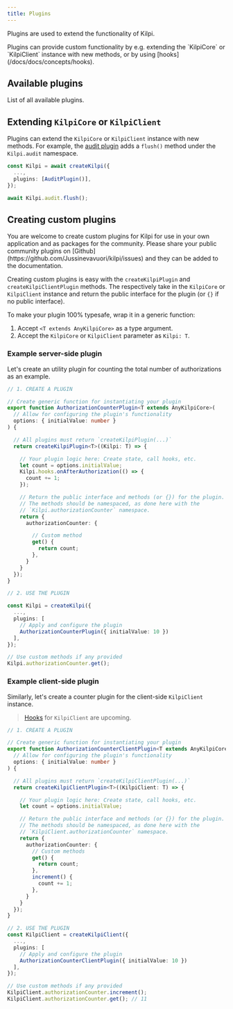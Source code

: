 ```yaml
---
title: Plugins
---
```


Plugins are used to extend the functionality of Kilpi.

<Aside>
Plugins can provide custom functionality by e.g. extending the `KilpiCore` or `KilpiClient` instance with new methods, or by using [hooks](/docs/docs/concepts/hooks).
</Aside>

## Available plugins

List of all available plugins.

<LinkCard
  title="Audit Plugin"
  description="Utility for auditing your authorizations."
  href="/docs/plugins/audit"
/>
<LinkCard
  title="Endpoint Plugin"
  description="Create a web standard endpoint for requesting authorization decisions, used with the Kilpi client."
  href="/docs/plugins/endpoint"
/>
<LinkCard
  title="React Server Components Plugin"
  description="React Server Components for working with Kilpi and automatic RSC scope."
  href="/docs/plugins/react-server-components"
/>
<LinkCard
  title="React Client Plugin"
  description="React Client components for working with Kilpi client."
  href="/docs/plugins/react-client"
/>

## Extending `KilpiCore` or `KilpiClient`

Plugins can extend the `KilpiCore` or `KilpiClient` instance with new methods. For example, the [audit plugin](/docs/plugins/audit) adds a `flush()` method under the `Kilpi.audit` namespace.

```ts {3,6}
const Kilpi = await createKilpi({
  ...,
  plugins: [AuditPlugin()],
});

await Kilpi.audit.flush();
```

## Creating custom plugins

<Aside>
You are welcome to create custom plugins for Kilpi for use in your own application and as packages for the community. Please share your public community plugins on [Github](https://github.com/Jussinevavuori/kilpi/issues) and they can be added to the documentation.
</Aside>

Creating custom plugins is easy with the `createKilpiPlugin` and `createKilpiClientPlugin` methods. The respectively take in the `KilpiCore` or `KilpiClient` instance and return the public interface for the plugin (or `{}` if no public interface).

<Aside type="tip">
To make your plugin 100% typesafe, wrap it in a generic function:

1. Accept `<T extends AnyKilpiCore>` as a type argument.
2. Accept the `KilpiCore` or `KilpiClient` parameter as `Kilpi: T`.
</Aside>

### Example server-side plugin

Let's create an utility plugin for counting the total number of authorizations as an example.

```ts
// 1. CREATE A PLUGIN

// Create generic function for instantiating your plugin
export function AuthorizationCounterPlugin<T extends AnyKilpiCore>(
  // Allow for configuring the plugin's functionality
  options: { initialValue: number }
) {

  // All plugins must return `createKilpiPlugin(...)`
  return createKilpiPlugin<T>((Kilpi: T) => {

    // Your plugin logic here: Create state, call hooks, etc.
    let count = options.initialValue;
    Kilpi.hooks.onAfterAuthorization(() => {
      count += 1;
    });

    // Return the public interface and methods (or {}) for the plugin.
    // The methods should be namespaced, as done here with the
    // `Kilpi.authorizationCounter` namespace.
    return {
      authorizationCounter: {

        // Custom method
        get() {
          return count;
        },
      }
    }
  });
}

// 2. USE THE PLUGIN

const Kilpi = createKilpi({
  ...,
  plugins: [
    // Apply and configure the plugin
    AuthorizationCounterPlugin({ initialValue: 10 })
  ],
});

// Use custom methods if any provided
Kilpi.authorizationCounter.get();
```

<LinkCard 
  title="Learn more about hooks" 
  description="Learn how to use hooks to extend Kilpi and create custom, advanced functionality."
  href="/docs/concepts/hooks"
/>

### Example client-side plugin

Similarly, let's create a counter plugin for the client-side `KilpiClient` instance.

> [Hooks](/docs/concepts/hooks) for `KilpiClient` are upcoming.

```ts
// 1. CREATE A PLUGIN

// Create generic function for instantiating your plugin
export function AuthorizationCounterClientPlugin<T extends AnyKilpiCore>(
  // Allow for configuring the plugin's functionality
  options: { initialValue: number }
) {

  // All plugins must return `createKilpiClientPlugin(...)`
  return createKilpiClientPlugin<T>((KilpiClient: T) => {

    // Your plugin logic here: Create state, call hooks, etc.
    let count = options.initialValue;

    // Return the public interface and methods (or {}) for the plugin.
    // The methods should be namespaced, as done here with the
    // `KilpiClient.authorizationCounter` namespace.
    return {
      authorizationCounter: {
        // Custom methods
        get() {
          return count;
        },
        increment() {
          count += 1;
        },
      }
    }
  });
}

// 2. USE THE PLUGIN
const KilpiClient = createKilpiClient({
  ...,
  plugins: [
    // Apply and configure the plugin
    AuthorizationCounterClientPlugin({ initialValue: 10 })
  ],
});

// Use custom methods if any provided
KilpiClient.authorizationCounter.increment();
KilpiClient.authorizationCounter.get(); // 11
```
